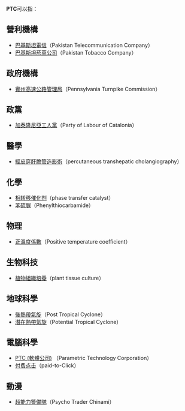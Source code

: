 '''PTC'''可以指：
== 營利機構 ==
*[[巴基斯坦電信|巴基斯坦電信]]（Pakistan Telecommunication Company）
*[[巴基斯坦菸草公司|巴基斯坦菸草公司]]（Pakistan Tobacco Company）
== 政府機構 ==
*[[賓州高速公路管理局|賓州高速公路管理局]]（Pennsylvania Turnpike Commission）
== 政黨 ==
*[[加泰隆尼亞工人黨|加泰隆尼亞工人黨]]（Party of Labour of Catalonia）
== 醫學 ==
*[[經皮穿肝膽管造影術|經皮穿肝膽管造影術]]（percutaneous transhepatic cholangiography）
== 化學 ==
*[[相转移催化剂|相转移催化剂]]（phase transfer catalyst）
*[[苯硫脲|苯硫脲]]（Phenylthiocarbamide）
== 物理 ==
*[[正溫度係數|正溫度係數]]（Positive temperature coefficient）
== 生物科技 ==
*[[植物組織培養|植物組織培養]]（plant tissue culture）
== 地球科學 ==
*[[後熱帶氣旋|後熱帶氣旋]]（Post Tropical Cyclone）
*[[潛在熱帶氣旋|潛在熱帶氣旋]]（Potential Tropical Cyclone）
== 電腦科學 ==
*[[PTC_(軟體公司)|PTC (軟體公司)]] （Parametric Technology Corporation）
*[[付费点击|付费点击]]（paid-to-Click）
== 動漫 ==
*[[超能力警備隊|超能力警備隊]]（Psycho Trader Chinami）
{{disambig|Cat=三字拉丁字母缩写消歧义}}